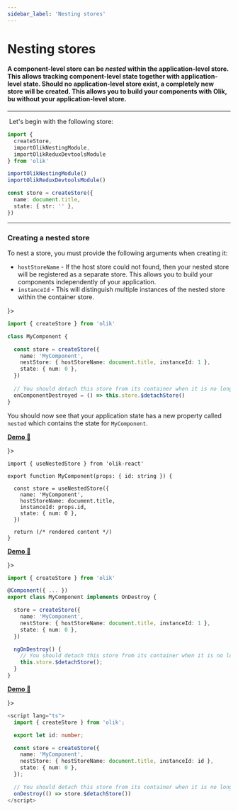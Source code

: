 ```yaml
---
sidebar_label: 'Nesting stores'
---
```


# Nesting stores

#### A component-level store can be ***nested*** within the application-level store. This allows tracking component-level state together with application-level state. Should no application-level store exist, a completely new store will be created. This allows you to build your components with Olik, bu without your application-level store.

---

<div className="lets-begin">
  <img/> Let's begin with the following store:
</div>

```ts
import {
  createStore,
  importOlikNestingModule,
  importOlikReduxDevtoolsModule
} from 'olik'

importOlikNestingModule()
importOlikReduxDevtoolsModule()

const store = createStore({
  name: document.title,
  state: { str: '' },
})
```

---

### Creating a nested store
To nest a store, you must provide the following arguments when creating it:  
* `hostStoreName` - If the host store could not found, then your nested store will be registered as a separate store. This allows you to build your components independently of your application. 
* `instanceId` -  This will distinguish multiple instances of the nested store within the container store.


<Tabs groupId="frameworks">
<TabItem value="native" label={<div className="tab-ts"></div>}>

```ts
import { createStore } from 'olik'

class MyComponent {

  const store = createStore({
    name: 'MyComponent',
    nestStore: { hostStoreName: document.title, instanceId: 1 },
    state: { num: 0 },
  })
  
  // You should detach this store from its container when it is no longer being used
  onComponentDestroyed = () => this.store.$detachStore()
}
```
You should now see that your application state has a new property called `nested` which contains the state for `MyComponent`.

[**Demo 🥚**](https://codesandbox.io/s/attached-component-store-d9xqk?file=/src/index.ts)

</TabItem>
<TabItem value="react" label={<div className="tab-react"></div>}>

```tsx
import { useNestedStore } from 'olik-react'

export function MyComponent(props: { id: string }) {
  
  const store = useNestedStore({
    name: 'MyComponent',
    hostStoreName: document.title,
    instanceId: props.id,
    state: { num: 0 },
  })

  return (/* rendered content */)
}
```
[**Demo 🥚**](https://codesandbox.io/s/olik-react-nested-stores-ve6lj?file=/src/App.tsx)

</TabItem>
<TabItem value="angular" label={<div className="tab-ng"></div>}>

```ts
import { createStore } from 'olik'

@Component({ ... })
export class MyComponent implements OnDestroy {

  store = createStore({
    name: 'MyComponent',
    nestStore: { hostStoreName: document.title, instanceId: 1 },
    state: { num: 0 },
  })

  ngOnDestroy() {
    // You should detach this store from its container when it is no longer being used
    this.store.$detachStore();
  }
}
```
[**Demo 🥚**](https://codesandbox.io/s/olik-ng-nested-stores-gt4bg?file=/src/app/incrementor/incrementor.component.ts)

</TabItem>
<TabItem value="svelte" label={<div className="tab-svelte"></div>}>

```ts
<script lang="ts">
  import { createStore } from 'olik';

  export let id: number;

  const store = createStore({
    name: 'MyComponent',
    nestStore: { hostStoreName: document.title, instanceId: id },
    state: { num: 0 },
  });

  // You should detach this store from its container when it is no longer being used
  onDestroy(() => store.$detachStore())
</script>
```

</TabItem>
</Tabs>


